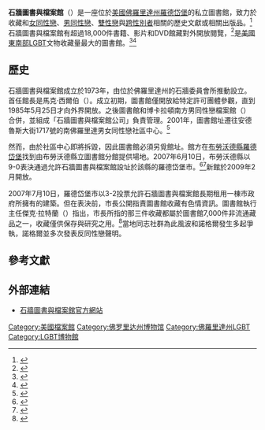 '''石牆圖書與檔案館'''（{{lang|en|Stonewall Library & Archives}}）是一座位於[[美國|美國]][[佛羅里達州|佛羅里達州]][[羅德岱堡|羅德岱堡]]的私立圖書館，致力於收藏和[[女同性戀|女同性戀]]、[[男同性戀|男同性戀]]、[[雙性戀|雙性戀]]與[[跨性別者|跨性別者]]相關的歷史文獻或相關出版品。<ref name=libmission>{{Cite web|url=http://www.stonewall-library.org/mission.html|title=Mission/History|publisher=Stonewall Library & Archives|language=en|accessdate=2007-07-23|deadurl=yes|archiveurl=https://web.archive.org/web/20070730101157/http://stonewall-library.org/mission.html|archivedate=2007-07-30}}</ref>石牆圖書與檔案館有超過18,000件書籍、影片和DVD館藏對外開放閱覽，<ref name=foundabout>{{Cite web|url=http://stonewallfoundation.com/about.html|title=The Pioneer Founders:About Us|publisher=Stonewall Library & Archives Foundation|language=en|accessdate=2007-07-17|archive-date=2007-09-20|archive-url=https://web.archive.org/web/20070920055735/http://stonewallfoundation.com/about.html|dead-url=no}}</ref>是[[美國東南部|美國東南部]]LGBT文物收藏量最大的圖書館。<ref>{{Cite news|url=http://www.sciencedaily.com/upi/index.php?feed=TopNews&article=UPI-1-20070609-19463700-bc-us-gaylibrary.xml |title=So. Fla. gay library moving |date=9 June 2007 |publisher=[[合眾國際社|合眾國際社]] |language=en |accessdate=2007-07-23 |archiveurl=https://web.archive.org/web/20070930181215/http://www.sciencedaily.com/upi/index.php?feed=TopNews&article=UPI-1-20070609-19463700-bc-us-gaylibrary.xml |archivedate=2007-09-30 |deadurl=yes }}</ref><ref name=member>{{cite web |url=http://www.stonewall-library.org/getinvolved.html |title=Get Involved |publisher=Stonewall Library & Archives |language=en |accessdate=2007-07-23 |deadurl=yes |archiveurl=https://web.archive.org/web/20070929143428/http://www.stonewall-library.org/getinvolved.html |archivedate=2007-09-29 }}</ref>

== 歷史 ==
石牆圖書與檔案館成立於1973年，由位於佛羅里達州的石牆委員會所推動設立。首任館長是馬克·西爾伯（{{lang|en|Mark N. Silber}}）。成立初期，圖書館僅開放給特定許可團體參觀，直到1985年5月25日才向外界開放。之後圖書館和博卡拉頓南方男同性戀檔案館（{{lang|en|Boca Raton-based Southern Gay Archives}}）合併，並組成「石牆圖書與檔案館公司」負責管理。2001年，圖書館址遷往安德魯斯大街1717號的南佛羅里達男女同性戀社區中心。<ref name=TFA>{{cite journal |last=Searcy |first=Fred |journal=''The Florida Archivist'' |title=Stonewall Library and Archives Moves into the New Millennium |volume= 17 |issue= 1 |year=2001 |language=en |pages= 2–3}}</ref>

然而，由於社區中心即將拆毀，因此圖書館必須另覓館址。館方在[[布勞沃德縣|布勞沃德縣]][[羅德岱堡|羅德岱堡]]找到由布勞沃德縣立圖書館分館提供場地。2007年6月10日，布勞沃德縣以9-0表決通過允許石牆圖書與檔案館設址於該縣的羅德岱堡市。<ref>{{Cite news |url=http://www.sun-sentinel.com/news/columnists/sfl-flbmayocol19nbjul19,0,4087832.column |title=Fort Lauderdale mayor turning into his own worst enemy |author=Mayo, Michael |publisher=''Sun-Sentinel'' |date=2007-07-19 |language=en |accessdate=2007-07-23 |archive-date=2012-09-14 |archive-url=https://archive.today/20120914144028/http://www.sun-sentinel.com/news/columnists/sfl-flbmayocol19nbjul19,0,4087832.column |dead-url=yes }}</ref><ref>{{Cite news |url=http://www.sun-sentinel.com/news/opinion/sfl-forum19librarynbjul19,0,6738018.story |title=New facility offers public local resources |author=Rutland, Jack |publisher=''Sun-Sentinel'' |language=en |date=2007-07-19 |accessdate=2007-07-23 }}{{dead link|date=2018年4月 |bot=InternetArchiveBot |fix-attempted=yes }}</ref>新館於2009年2月開放。

2007年7月10日，羅德岱堡市以3-2投票允許石牆圖書與檔案館長期租用一棟市政府所擁有的建築。但在表決前，市長{{Link-en|吉姆·諾格爾|Jim Naugle}}公開指責圖書館收藏有色情資訊。圖書館執行主任傑克·拉特蘭（{{lang|en|Jack Rutland}}）指出，市長所指的那三件收藏都屬於圖書館7,000件非流通藏品之一，收藏僅供保存與研究之用。<ref name=advocate>{{Cite news |url=http://www.advocate.com/news_detail_ektid47327.asp |title=Naugle notwithstanding, Fort Lauderdale to get new LGBT library |author=Wilcox, Barbara |publisher=''The Advocate'' |language=en |date=2007-07-12 |accessdate=2007-07-17 |archive-date=2007-09-27 |archive-url=https://web.archive.org/web/20070927194807/http://www.advocate.com/news_detail_ektid47327.asp |dead-url=no }}</ref>當地同志社群為此風波和諾格爾發生多起爭執，諾格爾並多次發表反同性戀聲明。

== 參考文獻 ==
{{reflist}}

== 外部連結 ==
*[http://www.stonewall-library.org 石牆圖書與檔案館官方網站] {{Wayback|url=http://www.stonewall-library.org/ |date=20110423164122 }}{{en}}
{{Coord|26.150286|-80.145822|region:US_type:landmark|display=title}}
{{Portal bar|美國|LGBT}}

[[Category:美國檔案館|Category:美國檔案館]]
[[Category:佛罗里达州博物馆|Category:佛罗里达州博物馆]]
[[Category:佛羅里達州LGBT|Category:佛羅里達州LGBT]]
[[Category:LGBT博物館|Category:LGBT博物館]]